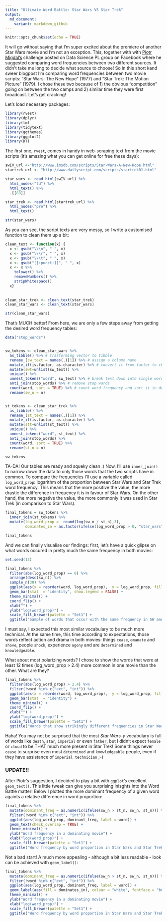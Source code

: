 ```yaml
---
title: "Ultimate Word Battle: Star Wars VS Star Trek"
output: 
  md_document:
    variant: markdown_github
---
```


```r
knitr::opts_chunk$set(echo = TRUE)
```


It will go without saying that I'm super excited about the premiere of another Star Wars movie and I'm not an exception. This, together with with [Piotr Migdal's](https://twitter.com/pmigdal) challenge posted on Data Science PL group on Facebook where he suggested comparing word frequencies between two different sources. It didn't take me long to decide what source to choose! So in this short kand sweer blogpost I'm comparing word frequencies between two movie scripts: "Star Wars: The New Hope" (1977) and "Star Trek: The Motion Picture" (1979). I chose these two because of 1) the obvious "competition" going on between the two camps and 2) similar time they were first broadcast. Let's get cracking!

Let's load necessary packages:

```r
library(rvest)
library(dplyr)
library(tm)
library(tidytext)
library(ggthemes)
library(ggplot2)
library(DT)
```


The first one, `rvest`, comes in handy in web-scraping text from the movie scripts (it's amazing what you can get online for free these days):


```r
swIV_url <-"http://www.imsdb.com/scripts/Star-Wars-A-New-Hope.html"
startrek_url <- "http://www.dailyscript.com/scripts/startrek01.html"

star_wars <- read_html(swIV_url) %>%
  html_nodes("td") %>% 
  html_text() %>% 
  .[[88]]

star_trek <- read_html(startrek_url) %>%
  html_nodes("pre") %>%
  html_text() 

str(star_wars)

```


As you can see, the script texts are very messy, so I write a customised function to clean them up a bit:


```r

clean_text <- function(x) {
  x <- gsub("\\\n", " ", x)
  x <- gsub("\\\r", " ", x)
  x <- gsub("\\\t", " ", x)
  x <- gsub("[[:punct:]]", " ", x)
  x <- x %>% 
    tolower() %>% 
    removeNumbers() %>% 
    stripWhitespace()
  x}
    
  
clean_star_trek <- clean_text(star_trek)
clean_star_wars <- clean_text(star_wars)

str(clean_star_wars)

```

That's MUCH better! From here, we are only a few steps away from getting the desired word frequency tables: 

```r

data("stop_words")


sw_tokens <- clean_star_wars %>%
  as_tibble() %>% # trasforming vector to tibble
  rename_(sw_text = names(.)[1]) %>% # assign a column name
  mutate_if(is.factor, as.character) %>% # convert it from factor to character
  mutate(swt=unlist(sw_text)) %>% 
  unique() %>% 
  unnest_tokens("word", sw_text) %>% # break text down into single words
  anti_join(stop_words) %>% # remove stop words
  count(word, sort = TRUE) %>% # count word frequency and sort it in decreasing order
  rename(sw_n = n)


st_tokens <- clean_star_trek %>%
  as_tibble() %>% 
  rename_(st_text = names(.)[1]) %>%
  mutate_if(is.factor, as.character) %>% 
  mutate(stt=unlist(st_text)) %>% 
  unique() %>% 
  unnest_tokens("word", st_text) %>% 
  anti_join(stop_words) %>% 
  count(word, sort = TRUE) %>% 
  rename(st_n = n)

sw_tokens

```

TA-DA! Our tables are ready and squeky clean :) Now, I'll use `inner_join()` to narrow down the data to only those words that the two scripts have in common. To compare the frequencies I'll use a variable called `log_word_prop`: logarithm of the proportion between Star Wars and Star Trek word frequency. This means that the more positive the value, the more drastic the difference in frequency it is in favour of Star Wars. On the other hand, the more negative the value, the more commonly it was used in Star Trek (in comparison to Star Wars). 


```r
final_tokens = sw_tokens %>% 
  inner_join(st_tokens) %>% 
  mutate(log_word_prop =  round(log(sw_n / st_n),3),
         dominates_in = as.factor(ifelse(log_word_prop > 0, "star_wars", "star_trek"))) 

final_tokens
```

And we can finally visualise our findings: first, let's have a quick glipse on what words occured in pretty much the same frequency in both movies:


```r
set.seed(13)

final_tokens %>% 
  filter(abs(log_word_prop) == 0) %>% 
  arrange(desc(sw_n)) %>% 
  sample_n(30) %>% 
  ggplot(aes(x = reorder(word, log_word_prop),  y = log_word_prop, fill = dominates_in)) +
  geom_bar(stat  = "identity", show.legend = FALSE) +
  theme_minimal() +
  coord_flip() +
  xlab("") +
  ylab("log(word_prop)") +
  scale_fill_brewer(palette = "Set1") +
  ggtitle("Sample of words that occur with the same frequency in SW and ST")

```

I must say, I expected this most similar vocabulary to be much more technical. At the same time, this time according to expectations, those words reflect action and drama in both movies: things  `cease`, `emanate` and `shove`, people `shock`, experience `agony` and are `determined` and `knowledgeable`.

What about most polarizing words? I chose to show the words that were at least 12 times (log_word_prop > 2.4) more common in one movie than the other. What are they?


```r
final_tokens %>% 
  filter(abs(log_word_prop) > 2.4) %>% 
  filter(!word %in% c("ext", "int")) %>% 
  ggplot(aes(x = reorder(word, log_word_prop),  y = log_word_prop, fill = dominates_in)) +
  geom_bar(stat  = "identity") +
  theme_minimal() +
  coord_flip() +
  xlab("") +
  ylab("log(word_prop)") +
  scale_fill_brewer(palette = "Set1") +
  ggtitle("Words that show strikingly different frequencies in Star Wars and Star Trek")

```

Haha! You may not be surprised that the most *Star Wars-y* vocabulary is full of words like `death`, `star`, `imperial` or even `father`, but I didn't expect `female` or `cloud` to be THAT much more present in Star Trek! Some things never `cease` to surprise even most `determined` and `knowledgeable` people, even if they have assistance of `imperial technician` ;-)



### UPDATE!!

After Piotr's suggestion, I decided to play a bit with `ggplot`'s excellent `geom_text()`. This little tweak can give you surprising inisghts into the Word Battle matter! Below I plotted the more dominant frequency of a given word againts a relative difference in word proportion:


```r
final_tokens %>% 
  mutate(dominant_freq = as.numeric(ifelse(sw_n > st_n, sw_n, st_n))) %>% 
  filter(!word %in% c("ext", "int")) %>% 
  ggplot(aes(log_word_prop, dominant_freq, label = word)) +
  geom_text(check_overlap = TRUE) +
  theme_minimal() +
  ylab("Word frequency in a dominating movie") +
  xlab("log(word_prop)") +
  scale_fill_brewer(palette = "Set1") +
  ggtitle("Word frequency by word proportion in Star Wars and Star Trek")
```

Not a bad start! A much more appealing - although a bit less readable - look can be achieved with `geom_label()`:


```r

final_tokens %>% 
  mutate(dominant_freq = as.numeric(ifelse(sw_n > st_n, sw_n, st_n))) %>% 
  filter(!word %in% c("ext", "int")) %>% 
  ggplot(aes(log_word_prop, dominant_freq, label = word)) +
  geom_label(aes(fill = dominates_in), colour = "white", fontface = "bold") +
  theme_minimal() +
  ylab("Word frequency in a dominating movie") +
  xlab("log(word_prop)") +
  scale_fill_brewer(palette = "Set1") +
  ggtitle("Word frequency by word proportion in Star Wars and Star Trek")

```


